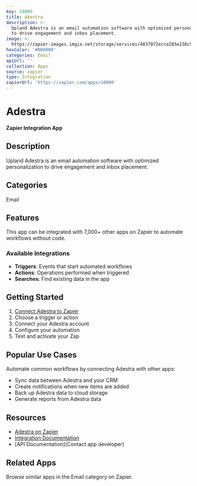 ```yaml
---
key: 10000
title: Adestra
description: >-
  Upland Adestra is an email automation software with optimized personalization
  to drive engagement and inbox placement.
image: >-
  https://zapier-images.imgix.net/storage/services/4037072ecce285e238c5f91647078637.png?auto=format%2Ccompress&ixlib=python-3.0.0&q=50
hexColor: '#000000'
categories: Email
apiUrl: ''
collection: Apps
source: zapier
type: Integration
zapierUrl: 'https://zapier.com/apps/10000'
---
```

# Adestra

**Zapier Integration App**

## Description

Upland Adestra is an email automation software with optimized personalization to drive engagement and inbox placement.

## Categories

Email

## Features

This app can be integrated with 7,000+ other apps on Zapier to automate workflows without code.

### Available Integrations

- **Triggers**: Events that start automated workflows
- **Actions**: Operations performed when triggered
- **Searches**: Find existing data in the app

## Getting Started

1. [Connect Adestra to Zapier](https://zapier.com/apps/10000)
2. Choose a trigger or action
3. Connect your Adestra account
4. Configure your automation
5. Test and activate your Zap

## Popular Use Cases

Automate common workflows by connecting Adestra with other apps:

- Sync data between Adestra and your CRM
- Create notifications when new items are added
- Back up Adestra data to cloud storage
- Generate reports from Adestra data

## Resources

- [Adestra on Zapier](https://zapier.com/apps/10000)
- [Integration Documentation](https://zapier.com/apps/10000/integrations)
- [API Documentation](Contact app developer)

## Related Apps

Browse similar apps in the Email category on Zapier.
